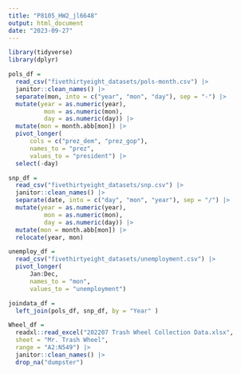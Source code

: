 ```yaml
---
title: "P8105_HW2_jl6648"
output: html_document
date: "2023-09-27"
---
```


```r
library(tidyverse)
library(dplyr)
```


```r
pols_df = 
  read_csv("fivethirtyeight_datasets/pols-month.csv") |>
  janitor::clean_names() |>
  separate(mon, into = c("year", "mon", "day"), sep = "-") |>
  mutate(year = as.numeric(year), 
          mon = as.numeric(mon), 
          day = as.numeric(day)) |>
  mutate(mon = month.abb[mon]) |>
  pivot_longer(
      cols = c("prez_dem", "prez_gop"),
      names_to = "prez",
      values_to = "president") |>
  select(-day)
```

```r
snp_df =
  read_csv("fivethirtyeight_datasets/snp.csv") |>
  janitor::clean_names() |>
  separate(date, into = c("day", "mon", "year"), sep = "/") |>
  mutate(year = as.numeric(year), 
          mon = as.numeric(mon), 
          day = as.numeric(day)) |>
  mutate(mon = month.abb[mon]) |>
  relocate(year, mon)
```

```r
unemploy_df =
  read_csv("fivethirtyeight_datasets/unemployment.csv") |>
  pivot_longer(
      Jan:Dec,
      names_to = "mon",
      values_to = "unemployment")
```

```r
joindata_df =
  left_join(pols_df, snp_df, by = "Year" )
```

```r
Wheel_df =
  readxl::read_excel("202207 Trash Wheel Collection Data.xlsx",
  sheet = "Mr. Trash Wheel",
  range = "A2:N549") |>
  janitor::clean_names() |>
  drop_na("dumpster")
```
